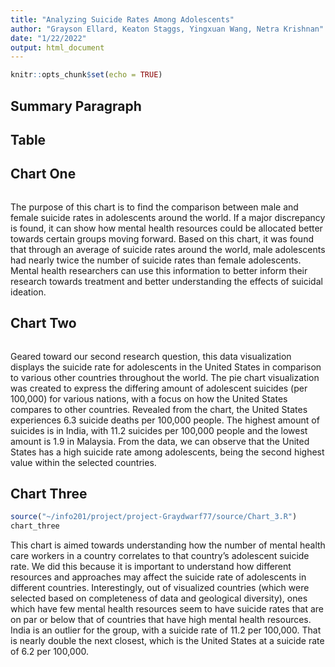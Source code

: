 ```yaml
---
title: "Analyzing Suicide Rates Among Adolescents"
author: "Grayson Ellard, Keaton Staggs, Yingxuan Wang, Netra Krishnan"
date: "1/22/2022"
output: html_document
---
```


```r
knitr::opts_chunk$set(echo = TRUE)
```

## Summary Paragraph

## Table

## Chart One
```r

```
The purpose of this chart is to find the comparison between male and female suicide rates in adolescents around the world. If a major discrepancy is found, it can show how mental health resources could be allocated better towards certain groups moving forward. Based on this chart, it was found that through an average of suicide rates around the world, male adolescents had nearly twice the number of suicide rates than female adolescents. Mental health researchers can use this information to better inform their research towards treatment and better understanding the effects of suicidal ideation.


## Chart Two
```r

```
Geared toward our second research question, this data visualization displays the suicide rate for adolescents in the United States in comparison to various other countries throughout the world. The pie chart visualization was created to express the differing amount of adolescent suicides (per 100,000) for various nations, with a focus on how the United States compares to other countries. Revealed from the chart, the United States experiences 6.3 suicide deaths per 100,000 people. The highest amount of suicides is in India, with 11.2 suicides per 100,000 people and the lowest amount is 1.9 in Malaysia. From the data, we can observe that the United States has a high suicide rate among adolescents, being the second highest value within the selected countries.



## Chart Three
```r
source("~/info201/project/project-Graydwarf77/source/Chart_3.R")
chart_three
```

This chart is aimed towards understanding how the number of mental health care workers in a country correlates to that country's adolescent suicide rate. We did this because it is important to understand how different resources and approaches may affect the suicide rate of adolescents in different countries. Interestingly, out of visualized countries (which were selected based on completeness of data and geological diversity), ones which have few mental health resources seem to have suicide rates that are on par or below that of countries that have high mental health resources. India is an outlier for the group, with a suicide rate of 11.2 per 100,000. That is nearly double the next closest, which is the United States at a suicide rate of 6.2 per 100,000.